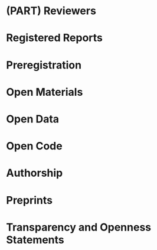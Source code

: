 # (PART) Reviewers {-}

# Registered Reports

# Preregistration

# Open Materials

# Open Data

# Open Code

# Authorship

# Preprints

# Transparency and Openness Statements
